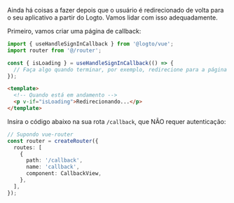 Ainda há coisas a fazer depois que o usuário é redirecionado de volta para o seu aplicativo a partir do Logto. Vamos lidar com isso adequadamente.

Primeiro, vamos criar uma página de callback:

```ts title="views/CallbackView.vue"
import { useHandleSignInCallback } from '@logto/vue';
import router from '@/router';

const { isLoading } = useHandleSignInCallback(() => {
  // Faça algo quando terminar, por exemplo, redirecione para a página inicial
});
```

```html
<template>
  <!-- Quando está em andamento -->
  <p v-if="isLoading">Redirecionando...</p>
</template>
```

Insira o código abaixo na sua rota `/callback`, que NÃO requer autenticação:

```ts title="router/index.ts"
// Supondo vue-router
const router = createRouter({
  routes: [
    {
      path: '/callback',
      name: 'callback',
      component: CallbackView,
    },
  ],
});
```
